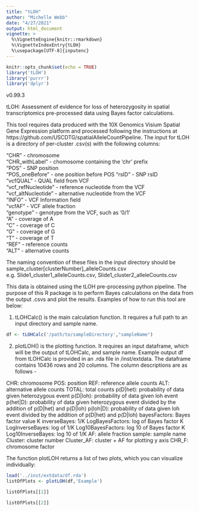 ```yaml
---
title: "tLOH"
author: "Michelle Webb"
date: "4/27/2021"
output: html_document
vignette: >
  %\VignetteEngine{knitr::rmarkdown}
  %\VignetteIndexEntry{tLOH}
  %\usepackage[UTF-8]{inputenc}
---
```


```r
knitr::opts_chunk$set(echo = TRUE)
library('tLOH')
library('purrr')
library('dplyr')
```
v0.99.3

tLOH: Assessment of evidence for loss of heterozygosity in spatial 
transcriptomics pre-processed data using Bayes factor calculations.

This tool requires data produced with the 10X Genomics Visium 
Spatial Gene Expression platform and processed following the instructions at
https://github.com/USCDTG/spatialAlleleCountPipeline. The input for tLOH is a
directory of per-cluster .csv(s) with the following columns:

"CHR" - chromosome            
"CHR\_withLabel" - chomosome containing the 'chr' prefix            
"POS" - SNP position        
"POS\_oneBefore" - one position before POS
"rsID" - SNP rsID            
"vcfQUAL" - QUAL field from VCF           
"vcf_refNucleotide" - reference nucleotide from the VCF          
"vcf\_altNucleotide" - alternative nucleotide from the VCF       
"INFO" - VCF Information field          
"vcfAF" - VCF allele fraction            
"genotype" - genotype from the VCF, such as '0/1'        
"A" - coverage of A           
"C" - coverage of C       
"G" - coverage of G         
"T" - coverage of T        
"REF" - reference counts           
"ALT" - alternative counts         

The naming convention of these files in the input directory should be
sample\_cluster[clusterNumber]\_alleleCounts.csv
e.g. Slide1\_cluster1_alleleCounts.csv, Slide1\_cluster2\_alleleCounts.csv

This data is obtained using the tLOH pre-processing python pipeline. The 
purpose of this R package is to perform Bayes calculations on the data from the
output .csvs and plot the results. Examples of how to run this tool are below:


1. tLOHCalc() is the main calculation function. It requires a full path to an input directory and sample name.
```r

df <- tLOHCalc('/path/to/sampleDirectory',"sampleName")
```

2. plotLOH() is the plotting function. It requires an input dataframe, 
which will be the output of tLOHCalc, and sample name. Example output df from tLOHCalc is provided in an .rda file in /inst/extdata. The dataframe contains 10436 rows and 20 columns. The column descriptions are as follows -

CHR: chromosome
POS: position
REF: reference allele counts
ALT: alternative allele counts
TOTAL: total counts
p(D|het): probability of data given heterozygous event
p(D|loh): probability of data given loh event
p(het|D): probability of data given heterozygous event divided by the addition 
of p(D|het) and p(D|loh)
p(loh|D): probability of data given loh event divided by the addition of 
p(D|het) and p(D|loh)
bayesFactors: Bayes factor value K
inverseBayes: 1/K
LogBayesFactors: log of Bayes factor K
LogInverseBayes: log of 1/K 
Log10BayesFactors: log 10 of Bayes factor K
Log10InverseBayes: log 10 of 1/K
AF: allele fraction
sample: sample name
Cluster: cluster number
Cluster_AF: cluster + AF for plotting y axis
CHR_F: chromosome factor


The function plotLOH returns a list of two plots, which you can visualize 
individually:

```r

load('../inst/extdata/df.rda')
listOfPlots <- plotLOH(df,'Example')

listOfPlots[[1]]

listOfPlots[[2]]
```

